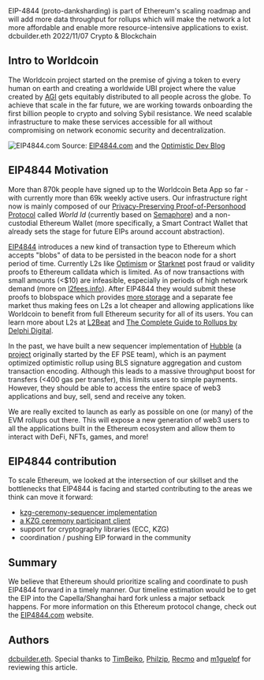 <Meta>
  <title>Why Worldcoin Is Contributing to EIP-4844 development</title>
  <description>
    EIP-4844 (proto-danksharding) is part of Ethereum's scaling roadmap and will
    add more data throughput for rollups which will make the network a lot more
    affordable and enable more resource-intensive applications to exist.
  </description>
  <author picture="/images/authors/dcbuilder.webp">dcbuilder.eth</author>
  <date>2022/11/07</date>
  <poster src="/images/blog/4844-testimonial/4844-header.png" />
  <category>Crypto & Blockchain</category>
</Meta>

## Intro to Worldcoin

The Worldcoin project started on the premise of giving a token to every human on earth and creating a worldwide UBI project where the value created by [AGI](https://en.wikipedia.org/wiki/Artificial_general_intelligence) gets equitably distributed to all people across the globe. To achieve that scale in the far future, we are working towards onboarding the first billion people to crypto and solving Sybil resistance. We need scalable infrastructure to make these services accessible for all without compromising on network economic security and decentralization.

![EIP4844.com](/images/blog/4844-testimonial/4844.png)
Source: [EIP4844.com](https://www.eip4844.com/) and the [Optimistic Dev Blog](https://dev.optimism.io/eip-4844-an-optimistic-bet-on-rollup-scalability/)

## EIP4844 Motivation

More than 870k people have signed up to the Worldcoin Beta App so far - with currently more than 69k weekly active users. Our infrastructure right now is mainly composed of our [Privacy-Preserving Proof-of-Personhood Protocol](https://worldcoin.org/the-worldcoin-protocol) called _World Id_ (currently based on [Semaphore](http://semaphore.appliedzkp.org/)) and a non-custodial Ethereum Wallet (more specifically, a Smart Contract Wallet that already sets the stage for future EIPs around account abstraction).

[EIP4844](https://eip4844.com/) introduces a new kind of transaction type to Ethereum which accepts "blobs" of data to be persisted in the beacon node for a short period of time. Currently L2s like [Optimism](https://www.optimism.io/) or [Starknet](https://starknet.io/) post fraud or validity proofs to Ethereum calldata which is limited. As of now transactions with small amounts (\<$10) are infeasible, especially in periods of high network demand (more on [l2fees.info](https://l2fees.info/)). After EIP4844 they would submit these proofs to blobspace which provides [more storage](https://notes.ethereum.org/@vbuterin/proto_danksharding_faq#What-is-proto-danksharding-aka-EIP-4844) and a separate fee market thus making fees on L2s a lot cheaper and allowing applications like Worldcoin to benefit from full Ethereum security for all of its users. You can learn more about L2s at [L2Beat](l2beat.com/) and [The Complete Guide to Rollups by Delphi Digital](https://members.delphidigital.io/reports/the-complete-guide-to-rollups/).

In the past, we have built a new sequencer implementation of [Hubble](https://github.com/worldcoin/hubble-commander) (a [project](https://github.com/thehubbleproject) originally started by the EF PSE team), which is an payment optimized optimistic rollup using BLS signature aggregation and custom transaction encoding.
Although this leads to a massive throughput boost for transfers (\<400 gas per transfer), this limits users to simple payments. However, they should be able to access the entire space of web3 applications and buy, sell, send and receive any token.

We are really excited to launch as early as possible on one (or many) of the EVM rollups out there. This will expose a new generation of web3 users to all the applications built in the Ethereum ecosystem and allow them to interact with DeFi, NFTs, games, and more!

## EIP4844 contribution

To scale Ethereum, we looked at the intersection of our skillset and the bottlenecks that EIP4844 is facing and started contributing to the areas we think can move it forward:

- [kzg-ceremony-sequencer implementation](https://github.com/ethereum/kzg-ceremony-sequencer)
- [a KZG ceremony participant client](https://github.com/worldcoin/kzg-ceremony-participant)
- support for cryptography libraries (ECC, KZG)
- coordination / pushing EIP forward in the community

## Summary

We believe that Ethereum should prioritize scaling and coordinate to push EIP4844 forward in a timely manner. Our timeline estimation would be to get the EIP into the Capella/Shanghai hard fork unless a major setback happens. For more information on this Ethereum protocol change, check out the [EIP4844.com](https://www.eip4844.com/) website.

## Authors

[dcbuilder.eth](https://twitter.com/DCbuild3r). Special thanks to [TimBeiko](https://twitter.com/TimBeiko), [Philzip](https://twitter.com/philzip), [Recmo](https://twitter.com/recmo) and [m1guelpf](https://twitter.com/m1guelpf) for reviewing this article.
